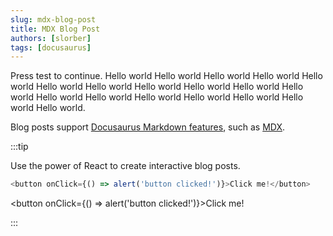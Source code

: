 ```yaml
---
slug: mdx-blog-post
title: MDX Blog Post
authors: [slorber]
tags: [docusaurus]
---
```



Press <IconText Icon={PlusIcon}>test</IconText> to continue. Hello world Hello world Hello world Hello world Hello world Hello world Hello world Hello world Hello world Hello world Hello world Hello world Hello world Hello world Hello world Hello world Hello world Hello world.

Blog posts support [Docusaurus Markdown features](https://docusaurus.io/docs/markdown-features), such as [MDX](https://mdxjs.com/).

:::tip

Use the power of React to create interactive blog posts.

```js
<button onClick={() => alert('button clicked!')}>Click me!</button>
```

<button onClick={() => alert('button clicked!')}>Click me!</button>

:::
